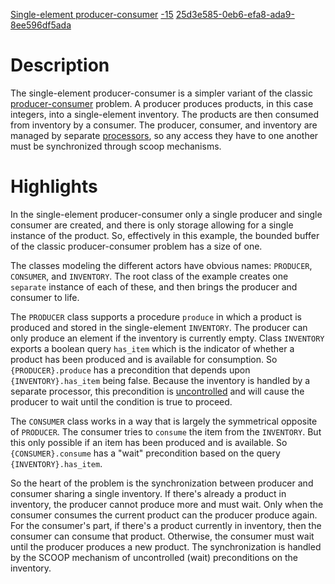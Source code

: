 [[Property:title|Single-element producer-consumer]]
[[Property:weight|-15]]
[[Property:uuid|25d3e585-0eb6-efa8-ada9-8ee596df5ada]]
=Description=

The single-element producer-consumer is a simpler variant of the classic [http://en.wikipedia.org/wiki/Producer-consumer_problem producer-consumer] problem. A producer produces products, in this case integers, into a single-element inventory. The products are then consumed from inventory by a consumer. The producer, consumer, and inventory are managed by separate [[Concurrent Eiffel with SCOOP#Processors|processors]], so any access they have to one another must be synchronized through scoop mechanisms.

=Highlights=

In the single-element producer-consumer only a single producer and single consumer are created, and there is only storage allowing for a single instance of the product. So, effectively in this example, the bounded buffer of the classic producer-consumer problem has a size of one. 

The classes modeling the different actors have obvious names: <code>PRODUCER</code>, <code>CONSUMER</code>, and <code>INVENTORY</code>. The root class of the example creates one <code>separate</code> instance of each of these, and then brings the producer and consumer to life.

The <code>PRODUCER</code> class supports a procedure <code>produce</code> in which a product is produced and stored in the single-element <code>INVENTORY</code>. The producer can only produce an element if the inventory is currently empty. Class <code>INVENTORY</code> exports a boolean query <code>has_item</code> which is the indicator of whether a product has been produced and is available for consumption. So <code>{PRODUCER}.produce</code> has a precondition that depends upon <code>{INVENTORY}.has_item</code> being false. Because the inventory is handled by a separate processor, this precondition is [[Concurrent Eiffel with SCOOP#Preconditions|uncontrolled]] and will cause the producer to wait until the condition is true to proceed. 

The <code>CONSUMER</code> class works in a way that is largely the symmetrical opposite of <code>PRODUCER</code>. The consumer tries to <code>consume</code> the item from the <code>INVENTORY</code>. But this only possible if an item has been produced and is available. So <code>{CONSUMER}.consume</code> has a "wait" precondition based on the query <code>{INVENTORY}.has_item</code>.

So the heart of the problem is the synchronization between producer and consumer sharing a single inventory. If there's already a product in inventory, the producer cannot produce more and must wait. Only when the consumer consumes the current product can the producer produce again. For the consumer's part, if there's a product currently in inventory, then the consumer can consume that product. Otherwise, the consumer must wait until the producer produces a new product. The synchronization is handled by the SCOOP mechanism of uncontrolled (wait) preconditions on the inventory.



